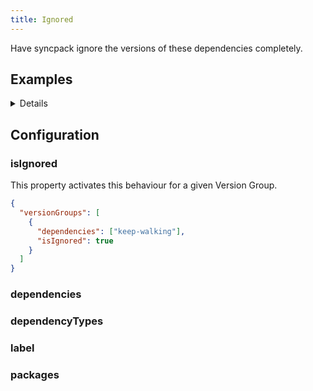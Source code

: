 ```yaml
---
title: Ignored
---
```



Have syncpack ignore the versions of these dependencies completely.

## Examples

<Details title="Example: Ignore one or more dependencies">

  <Example level="h3" />
</Details>

## Configuration

### isIgnored

<RequiredPill />

This property activates this behaviour for a given Version Group.

```json title=".syncpackrc"
{
  "versionGroups": [
    {
      "dependencies": ["keep-walking"],
      "isIgnored": true
    }
  ]
}
```

### dependencies

<Dependencies />

### dependencyTypes

<DependencyTypes />

### label

<Label />

### packages

<Packages />
